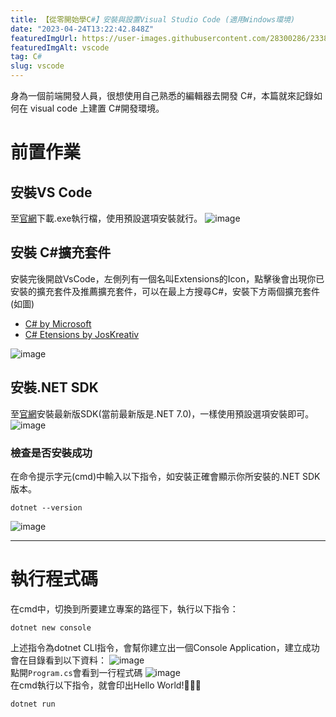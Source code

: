 ```yaml
---
title: 【從零開始學C#】安裝與設置Visual Studio Code (適用Windows環境)
date: "2023-04-24T13:22:42.848Z"
featuredImgUrl: https://user-images.githubusercontent.com/28300286/233852150-a9454826-854a-4a9f-902c-c7a1be81b8f1.png
featuredImgAlt: vscode
tag: C#
slug: vscode
---
```


身為一個前端開發人員，很想使用自己熟悉的編輯器去開發 C#，本篇就來記錄如何在 visual code 上建置 C#開發環境。

# 前置作業
## 安裝VS Code
至[官網](https://code.visualstudio.com/)下載.exe執行檔，使用預設選項安裝就行。
![image](https://user-images.githubusercontent.com/28300286/234038454-095a2ba1-cb71-45cc-810f-d2820850583f.png)


## 安裝 C#擴充套件
安裝完後開啟VsCode，左側列有一個名叫Extensions的Icon，點擊後會出現你已安裝的擴充套件及推薦擴充套件，可以在最上方搜尋C#，安裝下方兩個擴充套件(如圖)
- [C# by Microsoft](https://marketplace.visualstudio.com/items?itemName=ms-dotnettools.csharp)
- [C# Etensions by JosKreativ](https://marketplace.visualstudio.com/items?itemName=kreativ-software.csharpextensions)

![image](https://user-images.githubusercontent.com/28300286/234039890-ef0f3bb8-5420-4bdd-9698-a9f1bd90b390.png)

## 安裝.NET SDK
至[官網](https://dotnet.microsoft.com/en-us/download)安裝最新版SDK(當前最新版是.NET 7.0)，一樣使用預設選項安裝即可。
![image](https://user-images.githubusercontent.com/28300286/234040483-95e3f772-6ef0-4af1-a803-aff16a0d5379.png)

### 檢查是否安裝成功
在命令提示字元(cmd)中輸入以下指令，如安裝正確會顯示你所安裝的.NET SDK版本。
```
dotnet --version
```
![image](https://user-images.githubusercontent.com/28300286/234041139-f4aaa7e5-7ddc-4ae8-869c-e4d8bf833eb8.png)

---

# 執行程式碼
在cmd中，切換到所要建立專案的路徑下，執行以下指令：
```
dotnet new console
```

上述指令為dotnet CLI指令，會幫你建立出一個Console Application，建立成功會在目錄看到以下資料：
![image](https://user-images.githubusercontent.com/28300286/234570737-21607d65-cb88-499e-b13d-77d74fd1e13e.png)
<br/>
點開`Program.cs`會看到一行程式碼
![image](https://user-images.githubusercontent.com/28300286/234571346-6906d8a9-89e1-403c-9c8c-6ba6c2047daf.png)
<br/>
在cmd執行以下指令，就會印出Hello World!👏👏👏
```
dotnet run 
```


